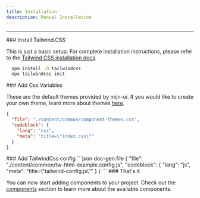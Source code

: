 ```yaml
---
title: Installation
description: Manual Installation
---
```


---

<Steps>
<Step>
### Install Tailwind.CSS

This is just a basic setup. For complete installation instructions, please refer to the [Tailwind CSS installation docs](https://tailwindcss.com/docs/installation).

```bash title="Terminal"
  npm install -D tailwindcss
  npx tailwindcss init
```

</Step>

<Step>
### Add Css Variables

These are the default themes provided by mijn-ui. If you would like to create your own theme, learn more about themes [here](/docs/tailwind/theming).

```json doc-gen:file
{
  "file": "./content/common/component-themes.css",
  "codeblock": {
    "lang": "css",
    "meta": "title=\"index.css\""
  }
}
```

</Step>

<Step>
### Add TailwindCss config
 ```json doc-gen:file
{
  "file": "./content/common/tw-html-example.config.js",
  "codeblock": {
    "lang": "js",
    "meta": "title=\"tailwind-config.js\""
  }
}
```
</Step>

<Step>
  ### That's it
  
  You can now start adding components to your project. Check out the [components](/docs/tailwind/components/accordion) section to learn more about the available components.

</Step>
</Steps>

